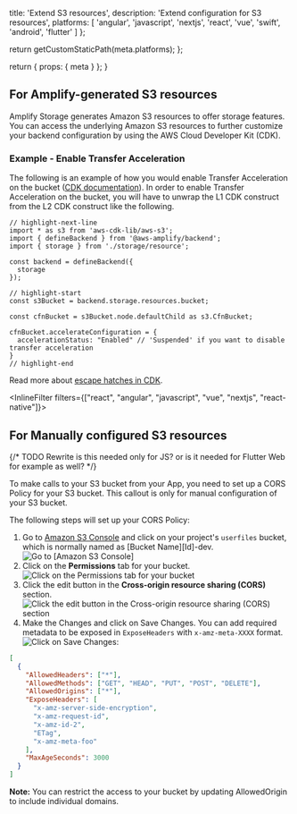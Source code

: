 
  title: 'Extend S3 resources',
  description: 'Extend configuration for S3 resources',
  platforms: [
    'angular',
    'javascript',
    'nextjs',
    'react',
    'vue',
    'swift',
    'android',
    'flutter'
  ]
};

  return getCustomStaticPath(meta.platforms);
};

  return {
    props: {
      meta
    }
  };
}

## For Amplify-generated S3 resources

Amplify Storage generates Amazon S3 resources to offer storage features. You can access the underlying Amazon S3 resources to further customize your backend configuration by using the AWS Cloud Developer Kit (CDK).

### Example - Enable Transfer Acceleration

The following is an example of how you would enable Transfer Acceleration on the bucket ([CDK documentation](https://docs.aws.amazon.com/cdk/api/v2/docs/aws-cdk-lib.aws_s3.CfnBucket.AccelerateConfigurationProperty.html)). In order to enable Transfer Acceleration on the bucket, you will have to unwrap the L1 CDK construct from the L2 CDK construct like the following.

```tsx
// highlight-next-line
import * as s3 from 'aws-cdk-lib/aws-s3';
import { defineBackend } from '@aws-amplify/backend';
import { storage } from './storage/resource';

const backend = defineBackend({
  storage
});

// highlight-start
const s3Bucket = backend.storage.resources.bucket;

const cfnBucket = s3Bucket.node.defaultChild as s3.CfnBucket;

cfnBucket.accelerateConfiguration = {
  accelerationStatus: "Enabled" // 'Suspended' if you want to disable transfer acceleration
}
// highlight-end
```
Read more about [escape hatches in CDK](https://docs.aws.amazon.com/cdk/v2/guide/cfn_layer.html#develop-customize-escape).

<InlineFilter filters={["react", "angular", "javascript", "vue", "nextjs", "react-native"]}>

## For Manually configured S3 resources

{/* TODO Rewrite is this needed only for JS? or is it needed for Flutter Web for example as well? */}

<Callout warning>

To make calls to your S3 bucket from your App, you need to set up a CORS Policy for your S3 bucket. This callout is only for manual configuration of your S3 bucket.

</Callout>

The following steps will set up your CORS Policy:

1. Go to [Amazon S3 Console](https://s3.console.aws.amazon.com/s3/home?region=us-east-1) and click on your project's `userfiles` bucket, which is normally named as [Bucket Name][Id]-dev. ![Go to [Amazon S3 Console]](/images/storage/CORS1.png)
2. Click on the **Permissions** tab for your bucket. ![Click on the **Permissions** tab for your bucket](/images/storage/CORS2.png)
3. Click the edit button in the **Cross-origin resource sharing (CORS)** section. ![Click the edit button in the **Cross-origin resource sharing (CORS)** section](/images/storage/CORS3.png)
4. Make the Changes and click on Save Changes. You can add required metadata to be exposed in `ExposeHeaders` with `x-amz-meta-XXXX` format. ![Click on Save Changes:](/images/storage/CORS4.png)

```json
[
  {
    "AllowedHeaders": ["*"],
    "AllowedMethods": ["GET", "HEAD", "PUT", "POST", "DELETE"],
    "AllowedOrigins": ["*"],
    "ExposeHeaders": [
      "x-amz-server-side-encryption",
      "x-amz-request-id",
      "x-amz-id-2",
      "ETag",
      "x-amz-meta-foo"
    ],
    "MaxAgeSeconds": 3000
  }
]
```

<Callout>

**Note:** You can restrict the access to your bucket by updating AllowedOrigin to include individual domains.

</Callout>

</InlineFilter>
